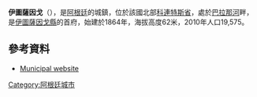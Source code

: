 {{Coord|27|36|S|56|40|W|display=title}}

'''伊圖薩因戈'''（{{lang-es|Ituzaingó}}），是[[阿根廷|阿根廷]]的城鎮，位於該國北部[[科連特斯省|科連特斯省]]，處於[[巴拉那河|巴拉那河]]畔，是[[伊圖薩因戈縣|伊圖薩因戈縣]]的首府，始建於1864年，海拔高度62米，2010年人口19,575。

==參考資料==
*{{es icon}} [https://web.archive.org/web/20120614071612/http://www.ituzaingo.gov.ar/ Municipal website]

{{Argentina-geo-stub}}
[[Category:阿根廷城市|Category:阿根廷城市]]
